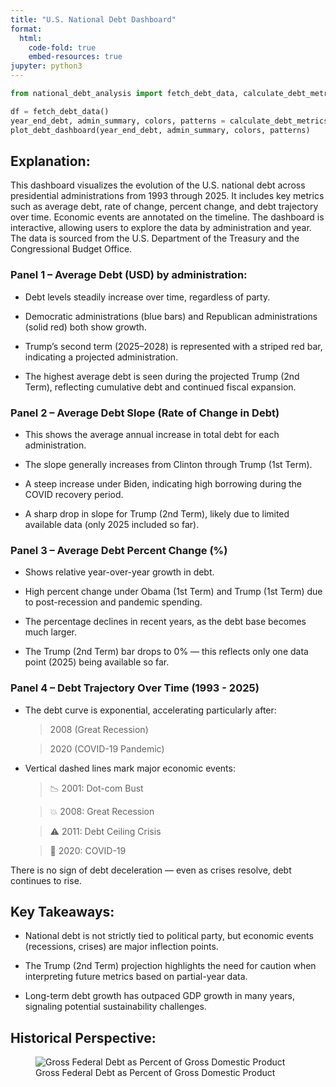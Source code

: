 ```yaml
---
title: "U.S. National Debt Dashboard"
format:
  html:
    code-fold: true
    embed-resources: true
jupyter: python3
---
```


```python
from national_debt_analysis import fetch_debt_data, calculate_debt_metrics, plot_debt_dashboard

df = fetch_debt_data()
year_end_debt, admin_summary, colors, patterns = calculate_debt_metrics(df)
plot_debt_dashboard(year_end_debt, admin_summary, colors, patterns)
```

## Explanation: 

This dashboard visualizes the evolution of the U.S. national debt across presidential administrations from 1993 through 2025. It includes key metrics such as average debt, rate of change, percent change, and debt trajectory over time. Economic events are annotated on the timeline. The dashboard is interactive, allowing users to explore the data by administration and year. The data is sourced from the U.S. Department of the Treasury and the Congressional Budget Office.

### Panel 1 -- Average Debt (USD) by administration:

* Debt levels steadily increase over time, regardless of party.

* Democratic administrations (blue bars) and Republican administrations (solid red) both show growth.

* Trump's second term (2025–2028) is represented with a striped red bar, indicating a projected administration.

* The highest average debt is seen during the projected Trump (2nd Term), reflecting cumulative debt and continued fiscal expansion.

### Panel 2 -- Average Debt Slope (Rate of Change in Debt)

* This shows the average annual increase in total debt for each administration.

* The slope generally increases from Clinton through Trump (1st Term).

* A steep increase under Biden, indicating high borrowing during the COVID recovery period.

* A sharp drop in slope for Trump (2nd Term), likely due to limited available data (only 2025 included so far).

### Panel 3 -- Average Debt Percent Change (%)

* Shows relative year-over-year growth in debt.

* High percent change under Obama (1st Term) and Trump (1st Term) due to post-recession and pandemic spending.

* The percentage declines in recent years, as the debt base becomes much larger.

* The Trump (2nd Term) bar drops to 0% — this reflects only one data point (2025) being available so far.

### Panel 4 -- Debt Trajectory Over Time (1993 - 2025)

* The debt curve is exponential, accelerating particularly after:

    > 2008 (Great Recession)

    > 2020 (COVID-19 Pandemic)

* Vertical dashed lines mark major economic events:

    > 📉 2001: Dot-com Bust

    > 💥 2008: Great Recession

    > ⚠️ 2011: Debt Ceiling Crisis

    > 🦠 2020: COVID-19

There is no sign of debt deceleration — even as crises resolve, debt continues to rise.


## Key Takeaways: 

* National debt is not strictly tied to political party, but economic events (recessions, crises) are major inflection points.

* The Trump (2nd Term) projection highlights the need for caution when interpreting future metrics based on partial-year data.

* Long-term debt growth has outpaced GDP growth in many years, signaling potential sustainability challenges.

## Historical Perspective: 

![Gross Federal Debt as Percent of Gross Domestic Product](https://fred.stlouisfed.org/graph/fredgraph.png?g=1FKXK&height=490)
